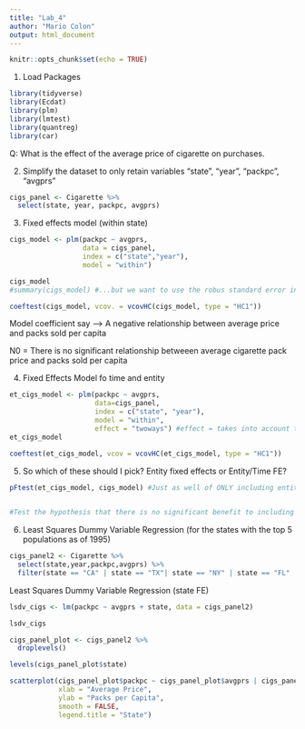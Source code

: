 ```yaml
---
title: "Lab_4"
author: "Mario Colon"
output: html_document
---
```


```r
knitr::opts_chunk$set(echo = TRUE)
```

1. Load Packages

```r

library(tidyverse)
library(Ecdat)
library(plm)
library(lmtest)
library(quantreg)
library(car)

```

Q: What is the effect of the average price of cigarette on purchases. 

2. Simplify the dataset to only retain variables "state", "year", "packpc", "avgprs"

```r

cigs_panel <- Cigarette %>% 
  select(state, year, packpc, avgprs)

```

3. Fixed effects model (within state)

```r

cigs_model <- plm(packpc ~ avgprs, 
                  data = cigs_panel,
                  index = c("state","year"),
                  model = "within")

cigs_model
#summary(cigs_model) #...but we want to use the robus standard error in case of heteroscedasticity

coeftest(cigs_model, vcov. = vcovHC(cigs_model, type = "HC1"))

```

Model coefficient say --> A negative relationship between average price and packs sold per capita

N0 = There is no significant relationship betweeen average cigarette pack price and packs sold per capita

4. Fixed Effects Model fo time and entity

```r

et_cigs_model <- plm(packpc ~ avgprs, 
                     data=cigs_panel,
                     index = c("state", "year"),
                     model = "within",
                     effect = "twoways") #effect = takes into account time-fixed effect variable entities into the model 
et_cigs_model

coeftest(et_cigs_model, vcov = vcovHC(et_cigs_model, type = "HC1"))

```

5. So which of these should I pick? Entity fixed effects or Entity/Time FE?

```r

pFtest(et_cigs_model, cigs_model) #Just as well of ONLY including entity fixed effect
  

#Test the hypothesis that there is no significant benefit to including the TIMED FIXED EFFECT (null). Reject NULL, which accepts the alternative hypothesis that there is a benefit to include the TIMED FIXED EFFECTS 
```

6. Least Squares Dummy Variable Regression (for the states with the top 5 populations as of 1995)

```r

cigs_panel2 <- Cigarette %>% 
  select(state,year,packpc,avgprs) %>% 
  filter(state == "CA" | state == "TX"| state == "NY" | state == "FL" |state == "PA")

```

Least Squares Dummy Variable Regression (state FE)

```r

lsdv_cigs <- lm(packpc ~ avgprs + state, data = cigs_panel2)

lsdv_cigs

```

```r

cigs_panel_plot <- cigs_panel2 %>% 
  droplevels()

levels(cigs_panel_plot$state)


```

```r

scatterplot(cigs_panel_plot$packpc ~ cigs_panel_plot$avgprs | cigs_panel_plot$state,
            xlab = "Average Price",
            ylab = "Packs per Capita",
            smooth = FALSE,
            legend.title = "State")

```

